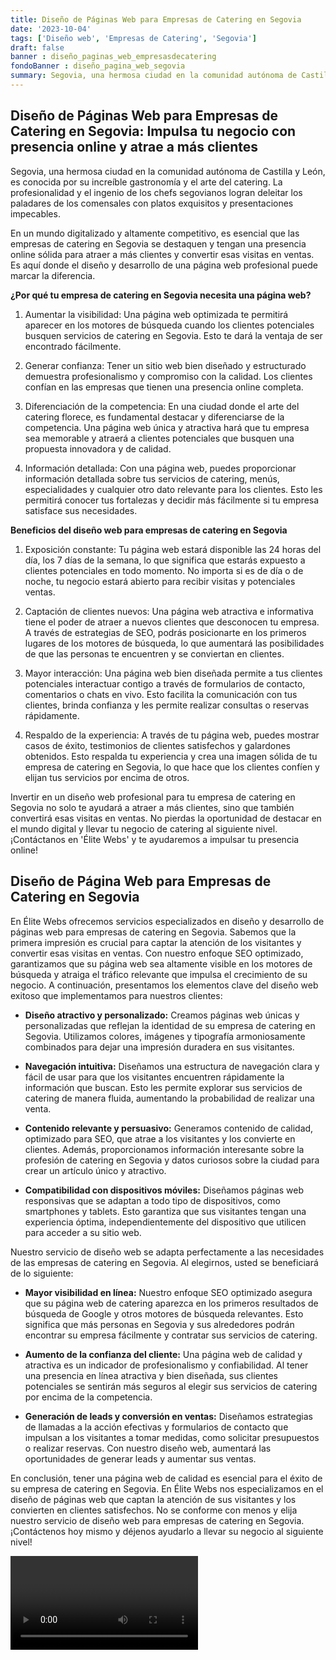 ```yaml
---
title: Diseño de Páginas Web para Empresas de Catering en Segovia
date: '2023-10-04'
tags: ['Diseño web', 'Empresas de Catering', 'Segovia']
draft: false
banner : diseño_paginas_web_empresasdecatering
fondoBanner : diseño_pagina_web_segovia
summary: Segovia, una hermosa ciudad en la comunidad autónoma de Castilla y León, es conocida por su increíble gastronomía y el arte del catering. La profesionalidad y el ingenio de los chefs segovianos logran deleitar los paladares de los comensales con platos exquisitos y presentaciones impecables.
---
```


## Diseño de Páginas Web para Empresas de Catering en Segovia: Impulsa tu negocio con presencia online y atrae a más clientes

Segovia, una hermosa ciudad en la comunidad autónoma de Castilla y León, es conocida por su increíble gastronomía y el arte del catering. La profesionalidad y el ingenio de los chefs segovianos logran deleitar los paladares de los comensales con platos exquisitos y presentaciones impecables.

En un mundo digitalizado y altamente competitivo, es esencial que las empresas de catering en Segovia se destaquen y tengan una presencia online sólida para atraer a más clientes y convertir esas visitas en ventas. Es aquí donde el diseño y desarrollo de una página web profesional puede marcar la diferencia. 

**¿Por qué tu empresa de catering en Segovia necesita una página web?**

1. Aumentar la visibilidad: Una página web optimizada te permitirá aparecer en los motores de búsqueda cuando los clientes potenciales busquen servicios de catering en Segovia. Esto te dará la ventaja de ser encontrado fácilmente.

2. Generar confianza: Tener un sitio web bien diseñado y estructurado demuestra profesionalismo y compromiso con la calidad. Los clientes confían en las empresas que tienen una presencia online completa.

3. Diferenciación de la competencia: En una ciudad donde el arte del catering florece, es fundamental destacar y diferenciarse de la competencia. Una página web única y atractiva hará que tu empresa sea memorable y atraerá a clientes potenciales que busquen una propuesta innovadora y de calidad.

4. Información detallada: Con una página web, puedes proporcionar información detallada sobre tus servicios de catering, menús, especialidades y cualquier otro dato relevante para los clientes. Esto les permitirá conocer tus fortalezas y decidir más fácilmente si tu empresa satisface sus necesidades.

**Beneficios del diseño web para empresas de catering en Segovia**

1. Exposición constante: Tu página web estará disponible las 24 horas del día, los 7 días de la semana, lo que significa que estarás expuesto a clientes potenciales en todo momento. No importa si es de día o de noche, tu negocio estará abierto para recibir visitas y potenciales ventas.

2. Captación de clientes nuevos: Una página web atractiva e informativa tiene el poder de atraer a nuevos clientes que desconocen tu empresa. A través de estrategias de SEO, podrás posicionarte en los primeros lugares de los motores de búsqueda, lo que aumentará las posibilidades de que las personas te encuentren y se conviertan en clientes.

3. Mayor interacción: Una página web bien diseñada permite a tus clientes potenciales interactuar contigo a través de formularios de contacto, comentarios o chats en vivo. Esto facilita la comunicación con tus clientes, brinda confianza y les permite realizar consultas o reservas rápidamente.

4. Respaldo de la experiencia: A través de tu página web, puedes mostrar casos de éxito, testimonios de clientes satisfechos y galardones obtenidos. Esto respalda tu experiencia y crea una imagen sólida de tu empresa de catering en Segovia, lo que hace que los clientes confíen y elijan tus servicios por encima de otros.

Invertir en un diseño web profesional para tu empresa de catering en Segovia no solo te ayudará a atraer a más clientes, sino que también convertirá esas visitas en ventas. No pierdas la oportunidad de destacar en el mundo digital y llevar tu negocio de catering al siguiente nivel. ¡Contáctanos en 'Élite Webs' y te ayudaremos a impulsar tu presencia online!

<GifSeo />

<Cta />

## Diseño de Página Web para Empresas de Catering en Segovia

En Élite Webs ofrecemos servicios especializados en diseño y desarrollo de páginas web para empresas de catering en Segovia. Sabemos que la primera impresión es crucial para captar la atención de los visitantes y convertir esas visitas en ventas. Con nuestro enfoque SEO optimizado, garantizamos que su página web sea altamente visible en los motores de búsqueda y atraiga el tráfico relevante que impulsa el crecimiento de su negocio. A continuación, presentamos los elementos clave del diseño web exitoso que implementamos para nuestros clientes:

- **Diseño atractivo y personalizado:** Creamos páginas web únicas y personalizadas que reflejan la identidad de su empresa de catering en Segovia. Utilizamos colores, imágenes y tipografía armoniosamente combinados para dejar una impresión duradera en sus visitantes.

- **Navegación intuitiva:** Diseñamos una estructura de navegación clara y fácil de usar para que los visitantes encuentren rápidamente la información que buscan. Esto les permite explorar sus servicios de catering de manera fluida, aumentando la probabilidad de realizar una venta.

- **Contenido relevante y persuasivo:** Generamos contenido de calidad, optimizado para SEO, que atrae a los visitantes y los convierte en clientes. Además, proporcionamos información interesante sobre la profesión de catering en Segovia y datos curiosos sobre la ciudad para crear un artículo único y atractivo.

- **Compatibilidad con dispositivos móviles:** Diseñamos páginas web responsivas que se adaptan a todo tipo de dispositivos, como smartphones y tablets. Esto garantiza que sus visitantes tengan una experiencia óptima, independientemente del dispositivo que utilicen para acceder a su sitio web.

Nuestro servicio de diseño web se adapta perfectamente a las necesidades de las empresas de catering en Segovia. Al elegirnos, usted se beneficiará de lo siguiente:

- **Mayor visibilidad en línea:** Nuestro enfoque SEO optimizado asegura que su página web de catering aparezca en los primeros resultados de búsqueda de Google y otros motores de búsqueda relevantes. Esto significa que más personas en Segovia y sus alrededores podrán encontrar su empresa fácilmente y contratar sus servicios de catering.

- **Aumento de la confianza del cliente:** Una página web de calidad y atractiva es un indicador de profesionalismo y confiabilidad. Al tener una presencia en línea atractiva y bien diseñada, sus clientes potenciales se sentirán más seguros al elegir sus servicios de catering por encima de la competencia.

- **Generación de leads y conversión en ventas:** Diseñamos estrategias de llamadas a la acción efectivas y formularios de contacto que impulsan a los visitantes a tomar medidas, como solicitar presupuestos o realizar reservas. Con nuestro diseño web, aumentará las oportunidades de generar leads y aumentar sus ventas.

En conclusión, tener una página web de calidad es esencial para el éxito de su empresa de catering en Segovia. En Élite Webs nos especializamos en el diseño de páginas web que captan la atención de sus visitantes y los convierten en clientes satisfechos. No se conforme con menos y elija nuestro servicio de diseño web para empresas de catering en Segovia. ¡Contáctenos hoy mismo y déjenos ayudarlo a llevar su negocio al siguiente nivel!

<Video />

<CtaBot job='Empresas de Catering' city='Segovia'/>

<Gmaps query='Segovia+españa+maps' />